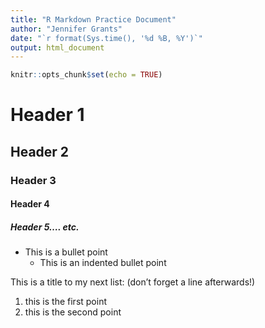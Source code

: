 ```yaml
---
title: "R Markdown Practice Document"
author: "Jennifer Grants"
date: "`r format(Sys.time(), '%d %B, %Y')`"
output: html_document
---
```


```r
knitr::opts_chunk$set(echo = TRUE)
```

# Header 1
## Header 2
### Header 3
#### Header 4
##### Header 5.... etc.  

* This is a bullet point  
    * This is an indented bullet point  

This is a title to my next list: (don't forget a line afterwards!)

1. this is the first point
2. this is the second point
